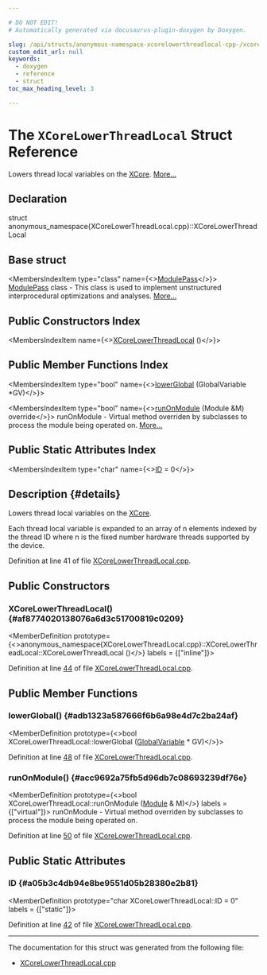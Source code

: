 ```yaml
---

# DO NOT EDIT!
# Automatically generated via docusaurus-plugin-doxygen by Doxygen.

slug: /api/structs/anonymous-namespace-xcorelowerthreadlocal-cpp-/xcorelowerthreadlocal
custom_edit_url: null
keywords:
  - doxygen
  - reference
  - struct
toc_max_heading_level: 3

---
```





# The `XCoreLowerThreadLocal` Struct Reference

<DoxygenPage pluginConfig={pluginConfig}>

Lowers thread local variables on the <a href="/docs/api/namespaces/llvm/xcore">XCore</a>. <a href="#details">More...</a>

## Declaration

<CodeBlock>struct anonymous_namespace{XCoreLowerThreadLocal.cpp}::XCoreLowerThreadLocal</CodeBlock>

## Base struct

<MembersIndex>

<MembersIndexItem
  type="class"
  name={<><a href="/docs/api/classes/llvm/modulepass">ModulePass</a></>}>
<a href="/docs/api/classes/llvm/modulepass">ModulePass</a> class - This class is used to implement unstructured interprocedural optimizations and analyses. <a href="/docs/api/classes/llvm/modulepass/#details">More...</a>
</MembersIndexItem>

</MembersIndex>

## Public Constructors Index

<MembersIndex>

<MembersIndexItem
  name={<><a href="#af8774020138076a6d3c51700819c0209">XCoreLowerThreadLocal</a> ()</>}>
</MembersIndexItem>

</MembersIndex>

## Public Member Functions Index

<MembersIndex>

<MembersIndexItem
  type="bool"
  name={<><a href="#adb1323a587666f6b6a98e4d7c2ba24af">lowerGlobal</a> (GlobalVariable &#42;GV)</>}>
</MembersIndexItem>

<MembersIndexItem
  type="bool"
  name={<><a href="#acc9692a75fb5d96db7c08693239df76e">runOnModule</a> (Module &amp;M) override</>}>
runOnModule - Virtual method overriden by subclasses to process the module being operated on. <a href="#acc9692a75fb5d96db7c08693239df76e">More...</a>
</MembersIndexItem>

</MembersIndex>

## Public Static Attributes Index

<MembersIndex>

<MembersIndexItem
  type="char"
  name={<><a href="#a05b3c4db94e8be9551d05b28380e2b81">ID</a> = 0</>}>
</MembersIndexItem>

</MembersIndex>

## Description {#details}

Lowers thread local variables on the <a href="/docs/api/namespaces/llvm/xcore">XCore</a>.

Each thread local variable is expanded to an array of n elements indexed by the thread ID where n is the fixed number hardware threads supported by the device.

Definition at line 41 of file <a href="/docs/api/files/lib/lib/target/lib/target/xcore/xcorelowerthreadlocal-cpp">XCoreLowerThreadLocal.cpp</a>.

<SectionDefinition>

## Public Constructors

### XCoreLowerThreadLocal() {#af8774020138076a6d3c51700819c0209}

<MemberDefinition
  prototype={<>anonymous&#95;namespace&#123;XCoreLowerThreadLocal.cpp&#125;::XCoreLowerThreadLocal::XCoreLowerThreadLocal ()</>}
  labels = {["inline"]}>

Definition at line <a href="/docs/api/files/lib/lib/target/lib/target/xcore/xcorelowerthreadlocal-cpp/#l00044">44</a> of file <a href="/docs/api/files/lib/lib/target/lib/target/xcore/xcorelowerthreadlocal-cpp">XCoreLowerThreadLocal.cpp</a>.
</MemberDefinition>

</SectionDefinition>

<SectionDefinition>

## Public Member Functions

### lowerGlobal() {#adb1323a587666f6b6a98e4d7c2ba24af}

<MemberDefinition
  prototype={<>bool XCoreLowerThreadLocal::lowerGlobal (<a href="/docs/api/classes/llvm/globalvariable">GlobalVariable</a> &#42; GV)</>}>

Definition at line <a href="/docs/api/files/lib/lib/target/lib/target/xcore/xcorelowerthreadlocal-cpp/#l00048">48</a> of file <a href="/docs/api/files/lib/lib/target/lib/target/xcore/xcorelowerthreadlocal-cpp">XCoreLowerThreadLocal.cpp</a>.
</MemberDefinition>

### runOnModule() {#acc9692a75fb5d96db7c08693239df76e}

<MemberDefinition
  prototype={<>bool XCoreLowerThreadLocal::runOnModule (<a href="/docs/api/classes/llvm/module">Module</a> &amp; M)</>}
  labels = {["virtual"]}>
runOnModule - Virtual method overriden by subclasses to process the module being operated on.

Definition at line <a href="/docs/api/files/lib/lib/target/lib/target/xcore/xcorelowerthreadlocal-cpp/#l00050">50</a> of file <a href="/docs/api/files/lib/lib/target/lib/target/xcore/xcorelowerthreadlocal-cpp">XCoreLowerThreadLocal.cpp</a>.
</MemberDefinition>

</SectionDefinition>

<SectionDefinition>

## Public Static Attributes

### ID {#a05b3c4db94e8be9551d05b28380e2b81}

<MemberDefinition
  prototype="char XCoreLowerThreadLocal::ID = 0"
  labels = {["static"]}>

Definition at line <a href="/docs/api/files/lib/lib/target/lib/target/xcore/xcorelowerthreadlocal-cpp/#l00042">42</a> of file <a href="/docs/api/files/lib/lib/target/lib/target/xcore/xcorelowerthreadlocal-cpp">XCoreLowerThreadLocal.cpp</a>.
</MemberDefinition>

</SectionDefinition>

<hr/>

The documentation for this struct was generated from the following file:

<ul>
<li><a href="/docs/api/files/lib/lib/target/lib/target/xcore/xcorelowerthreadlocal-cpp">XCoreLowerThreadLocal.cpp</a></li>
</ul>

</DoxygenPage>
